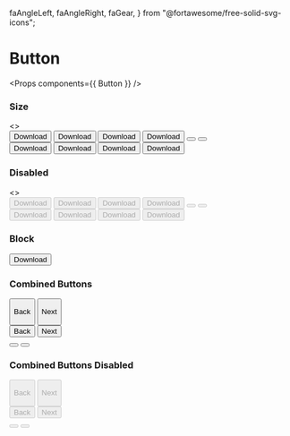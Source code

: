   faAngleLeft,
  faAngleRight,
  faGear,
} from "@fortawesome/free-solid-svg-icons";

<Meta title="Button" component={Button} />

# Button

<Props components={{ Button }} />

### Size

<Preview>
  <Story name="Size">
    <>
      <div style={{ display: "flex", gap: "40px", marginBottom: "10px" }}>
        <Button>Download</Button>
        <Button variants="style2">Download</Button>
        <Button variants="style3">Download</Button>
        <Button variants="style4">Download</Button>
        <Button>
          <FontAwesomeIcon size="lg" icon={faGear} />
        </Button>
        <Button variants="style4">
          <FontAwesomeIcon size="lg" icon={faGear} />
        </Button>
      </div>
      <div style={{ display: "flex", gap: "40px", marginBottom: "10px" }}>
        <Button size="lg">Download</Button>
        <Button size="lg" variants="style2">
          Download
        </Button>
        <Button size="lg" variants="style3">
          Download
        </Button>
        <Button size="lg" variants="style4">
          Download
        </Button>
      </div>
    </>
  </Story>
</Preview>

### Disabled

<Preview>
  <Story name="Disabled">
    <>
      <div style={{ display: "flex", gap: "40px", marginBottom: "10px" }}>
        <Button disabled>Download</Button>
        <Button disabled variants="style2">
          Download
        </Button>
        <Button disabled variants="style3">
          Download
        </Button>
        <Button disabled variants="style4">
          Download
        </Button>
        <Button disabled>
          <FontAwesomeIcon size="lg" icon={faGear} />
        </Button>
        <Button disabled variants="style4">
          <FontAwesomeIcon size="lg" icon={faGear} />
        </Button>
      </div>
      <div style={{ display: "flex", gap: "40px", marginBottom: "10px" }}>
        <Button disabled size="lg">
          Download
        </Button>
        <Button disabled size="lg" variants="style2">
          Download
        </Button>
        <Button disabled size="lg" variants="style3">
          Download
        </Button>
        <Button disabled size="lg" variants="style4">
          Download
        </Button>
      </div>
    </>
  </Story>
</Preview>

### Block

<Preview>
  <Story name="Block">
    <Button block>Download</Button>
  </Story>
</Preview>

### Combined Buttons

<Preview>
  <Story name="Combined Buttons">
    <div
      style={{
        display: "flex",
        gap: "40px",
        marginBottom: "10px",
      }}
    >
      <div style={{ display: "flex", alignItems: "center" }}>
        <Button combined="left">
          <FontAwesomeIcon size="lg" icon={faAngleLeft} />
          <p style={{ marginLeft: "14px", display: "inline-block" }}>Back</p>
        </Button>
        <Button combined="right" variants="style4">
          <p style={{ marginRight: "14px", display: "inline-block" }}>Next</p>
          <FontAwesomeIcon size="lg" icon={faAngleRight} />
        </Button>
      </div>
      <div>
        <Button combined="left">Back</Button>
        <Button combined="right" variants="style4">
          Next
        </Button>
      </div>
      <div style={{ display: "flex", alignItems: "center" }}>
        <Button combined="left">
          <FontAwesomeIcon size="lg" icon={faAngleLeft} />
        </Button>
        <Button combined="right" variants="style3">
          <FontAwesomeIcon size="lg" icon={faAngleRight} />
        </Button>
      </div>
    </div>
  </Story>
</Preview>

### Combined Buttons Disabled

<Preview>
  <Story name="Combined Buttons Disabled">
    <div style={{ display: "flex", gap: "40px" }}>
      <div style={{ display: "flex", alignItems: "center" }}>
        <Button disabled combined="left">
          <FontAwesomeIcon size="lg" icon={faAngleLeft} />
          <p style={{ marginLeft: "14px", display: "inline-block" }}>Back</p>
        </Button>
        <Button disabled combined="right" variants="style4">
          <p style={{ marginRight: "14px", display: "inline-block" }}>Next</p>
          <FontAwesomeIcon size="lg" icon={faAngleRight} />
        </Button>
      </div>
      <div>
        <Button disabled combined="left">
          Back
        </Button>
        <Button disabled combined="right" variants="style4">
          Next
        </Button>
      </div>
      <div style={{ display: "flex", alignItems: "center" }}>
        <Button disabled combined="left">
          <FontAwesomeIcon size="lg" icon={faAngleLeft} />
        </Button>
        <Button disabled combined="right" variants="style4">
          <FontAwesomeIcon size="lg" icon={faAngleRight} />
        </Button>
      </div>
    </div>
  </Story>
</Preview>
